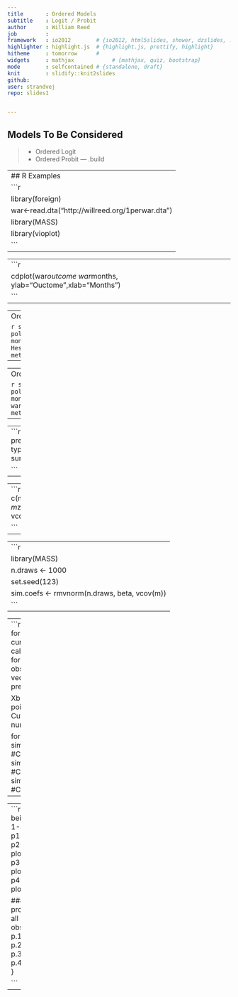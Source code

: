 ```yaml
---
title       : Ordered Models 
subtitle    : Logit / Probit 
author      : William Reed
job         : 
framework   : io2012        # {io2012, html5slides, shower, dzslides, ...}
highlighter : highlight.js  # {highlight.js, prettify, highlight}
hitheme     : tomorrow      # 
widgets     : mathjax            # {mathjax, quiz, bootstrap}
mode        : selfcontained # {standalone, draft}
knit        : slidify::knit2slides
github:
user: strandvej
repo: slides1


--- 
```


## Models To Be Considered

 > - Ordered Logit
 > - Ordered Probit
--- .build 


--- 
## R Examples
```r
library(foreign)
war<-read.dta("http://willreed.org/1perwar.dta")
library(MASS)
library(vioplot)
```
---

---
```r
cdplot(war$outcome~war$months, ylab="Ouctome",xlab="Months")
```
---


---
Ordered Logit

```r
summary(m <- polr(outcome ~ months, data = war, Hess=TRUE, method="logistic"))
```
---

---
Ordered Probit

```r
summary(m <- polr(outcome ~ months, data = war, Hess=TRUE, method="probit"))
```
---

---
```r
m.pred <- predict(m, type="probs")
summary(m.pred)

```
---


---
```r
beta<-c(m$coefficients,m$zeta)
beta
vcov(m)

```
---

---
```r
library(MASS)
n.draws <- 1000
set.seed(123)
sim.coefs <- rmvnorm(n.draws, beta, vcov(m))
```
---


---
```r
n.obs <- length(war[[1]])
for(i in 1:n.draws){
  # For the current set of coefficients, calculate a
  # latent probability for all observations using observed values
  # first, set up vectors to store our linear predictors
  
 
  Xb.1 <- numeric(n.obs) # Cut point 1
  Xb.2 <- numeric(n.obs) # Cut point 2
  Xb.3  <- numeric(n.obs) # Cut point 3
  
  for(j in 1:n.obs){
  Xb.1[j] <- sim.coefs[i,2]*1+sim.coefs[i,1]*10 #Cutpoint 1 turned on
  Xb.2[j] <- sim.coefs[i,3]*1+sim.coefs[i,1]*10 #Cutpoint 2 turned on
  Xb.3[j] <- sim.coefs[i,4]*1+sim.coefs[i,1]*10 #Cubpoint 3 turned on
  }
```
---

---
```r
 #probability of being in category 1-4
  p1=plogis(Xb.1)
  p2=plogis(Xb.2)-plogis(Xb.1)
  p3=plogis(Xb.3)-plogis(Xb.2)
  p4=1-plogis(Xb.3)
 
   ####average probability across all observations####
  p.1[i]<-mean(p1)
  p.2[i]<-mean(p2)
  p.3[i]<-mean(p3)
  p.4[i]<-mean(p4)
}



```
---



